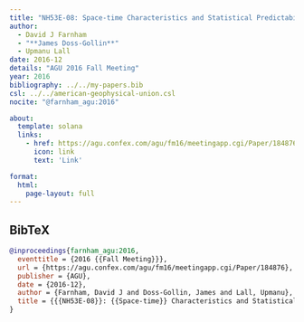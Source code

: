 ```yaml
---
title: "NH53E-08: Space-time Characteristics and Statistical Predictability of Extreme Daily Precipitation Events in the Ohio River Basin"
author:
  - David J Farnham
  - "**James Doss-Gollin**"
  - Upmanu Lall
date: 2016-12
details: "AGU 2016 Fall Meeting"
year: 2016
bibliography: ../../my-papers.bib
csl: ../../american-geophysical-union.csl
nocite: "@farnham_agu:2016"

about:
  template: solana
  links:
    - href: https://agu.confex.com/agu/fm16/meetingapp.cgi/Paper/184876
      icon: link
      text: 'Link'

format:
  html:
    page-layout: full
---
```


## BibTeX

```bibtex
@inproceedings{farnham_agu:2016,
  eventtitle = {2016 {{Fall Meeting}}},
  url = {https://agu.confex.com/agu/fm16/meetingapp.cgi/Paper/184876},
  publisher = {AGU},
  date = {2016-12},
  author = {Farnham, David J and Doss-Gollin, James and Lall, Upmanu},
  title = {{{NH53E-08}}: {{Space-time}} Characteristics and Statistical Predictability of Extreme Daily Precipitation Events in the {{Ohio River Basin}}},
}
```